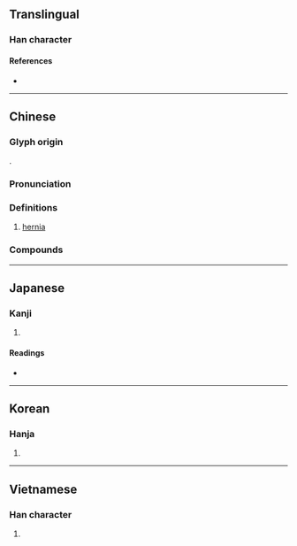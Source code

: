 {{character info/new}}
==Translingual==

===Han character===
{{Han char|rn=104|rad=疒|as=03|sn=8|four=00172|canj=KU|ids=⿸疒山}}

====References====
* {{Han ref|kx=0769.200|dkj=22040|dj=1179.220|hdz=42660.120|uh=759D|ud=30109|bh=AAB7|bd=43703}}

----

==Chinese==
{{zh-forms}}

===Glyph origin===
{{Han etym}}
{{Han compound|疒|山|c1=s|c2=p|ls=psc|t1=illness}}.

===Pronunciation===
{{zh-pron
|m=shàn
|c=saan3
|mc=y
|oc=y
|cat=
}}

===Definitions===
{{zh-hanzi}}

# {{lb|zh|diseases}} [[hernia]]

===Compounds===
{{zh-der|疝氣}}

{{zh-cat|Medical signs and symptoms|Gastroenterology}}

----

==Japanese==

===Kanji===
{{ja-kanji|grade=|rs=疒03}}

# {{rfdef|ja|sort=疒03}}

====Readings====
* {{ja-readings
|goon=せん
|kanon=さん
|kun=せんき
|nanori=}}

----

==Korean==

===Hanja===
{{ko-hanja|hangeul=산|eumhun=|rv=san|mr=san|y=san}}

# {{rfdef|ko|sort=疒03}}

----

==Vietnamese==

===Han character===
{{vi-hantu|[[sán]]|rs=疒03}}

# {{rfdef|vi|sort=疒03}}